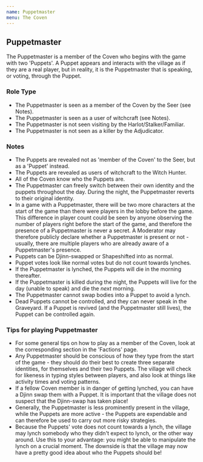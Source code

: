```yaml
---
name: Puppetmaster
menu: The Coven
---
```


## Puppetmaster

The Puppetmaster is a member of the Coven who begins with the game with
two 'Puppets'. A Puppet appears and interacts with the village as if
they are a real player, but in reality, it is the Puppetmaster that is
speaking, or voting, through the Puppet.

### Role Type

  - The Puppetmaster is seen as a member of the Coven by the Seer (see
    Notes).
  - The Puppetmaster is seen as a user of witchcraft (see Notes).
  - The Puppetmaster is not seen visiting by the
    Harlot/Stalker/Familiar.
  - The Puppetmaster is not seen as a killer by the Adjudicator.

### Notes

  - The Puppets are revealed not as 'member of the Coven' to the Seer,
    but as a 'Puppet' instead.
  - The Puppets are revealed as users of witchcraft to the Witch Hunter.
  - All of the Coven know who the Puppets are.
  - The Puppetmaster can freely switch between their own identity and
    the puppets throughout the day. During the night, the Puppetmaster
    reverts to their original identity.
  - In a game with a Puppetmaster, there will be two more characters at
    the start of the game than there were players in the lobby before
    the game. This difference in player count could be seen by anyone
    observing the number of players right before the start of the game,
    and therefore the presence of a Puppetmaster is never a secret. A
    Moderator may therefore publicly declare whether a Puppetmaster is
    present or not - usually, there are multiple players who are already
    aware of a Puppetmaster's presence.
  - Puppets can be Djinn-swapped or Shapeshifted into as normal.
  - Puppet votes look like normal votes but do not count towards
    lynches.
  - If the Puppetmaster is lynched, the Puppets will die in the morning
    thereafter.
  - If the Puppetmaster is killed during the night, the Puppets will
    live for the day (unable to speak) and die the *next* morning.
  - The Puppetmaster cannot swap bodies into a Puppet to avoid a lynch.
  - Dead Puppets cannot be controlled, and they can never speak in the
    Graveyard. If a Puppet is revived (and the Puppetmaster still
    lives), the Puppet can be controlled again.

### Tips for playing Puppetmaster

  - For some general tips on how to play as a member of the Coven, look
    at the corresponding section in the 'Factions' page.
  - Any Puppetmaster should be conscious of how they type from the start
    of the game - they should do their best to create three separate
    identities, for themselves and their two Puppets. The village will
    check for likeness in typing styles between players, and also look
    at things like activity times and voting patterns.
  - If a fellow Coven member is in danger of getting lynched, you can
    have a Djinn swap them with a Puppet. It is important that the
    village does not suspect that the Djinn-swap has taken place\!
  - Generally, the Puppetmaster is less prominently present in the
    village, while the Puppets are more active - the Puppets are
    expendable and can therefore be used to carry out more risky
    strategies.
  - Because the Puppets' vote does not count towards a lynch, the
    village may lynch somebody who they didn't expect to lynch, or the
    other way around. Use this to your advantage: you might be able to
    manipulate the lynch on a crucial moment. The downside is that the
    village may now have a pretty good idea about who the Puppets should
    be\!
